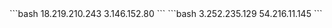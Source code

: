<Tabs>
  <Tab title="US Cloud IPs">
    ```bash
    18.219.210.243
    3.146.152.80
    ```
  </Tab>
  <Tab title="EU Cloud IPs">
    ```bash
    3.252.235.129
    54.216.11.145
    ```
  </Tab>
</Tabs>